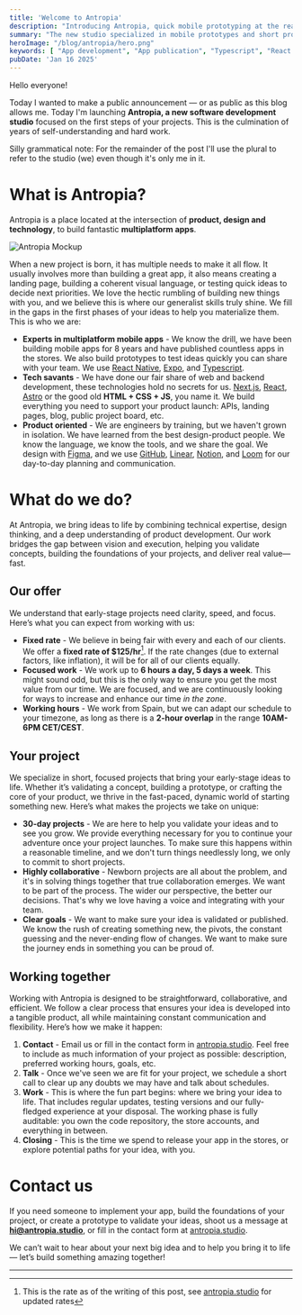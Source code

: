 ```yaml
---
title: 'Welcome to Antropia'
description: "Introducing Antropia, quick mobile prototyping at the reach of your fingertips"
summary: "The new studio specialized in mobile prototypes and short projects."
heroImage: "/blog/antropia/hero.png"
keywords: [ "App development", "App publication", "Typescript", "React Native", "Prototyping", "App design", "Antropia" ]
pubDate: 'Jan 16 2025'
---
```


Hello everyone!

Today I wanted to make a public announcement — or as public as this blog allows me. Today I'm launching **Antropia, a new software development studio** focused on the first steps of your projects. This is the culmination of years of self-understanding and hard work.

Silly grammatical note: For the remainder of the post I'll use the plural to refer to the studio (we) even though it's only me in it.

# What is Antropia?

Antropia is a place located at the intersection of **product, design and technology**, to build fantastic **multiplatform apps**.

![Antropia Mockup](/blog/welcome-to-antropia/mockup.png)

When a new project is born, it has multiple needs to make it all flow. It usually involves more than building a great app, it also means creating a landing page, building a coherent visual language, or testing quick ideas to decide next priorities. We love the hectic rumbling of building new things with you, and we believe this is where our generalist skills truly shine. We fill in the gaps in the first phases of your ideas to help you materialize them. This is who we are:

- **Experts in multiplatform mobile apps** - We know the drill, we have been building mobile apps for 8 years and have published countless apps in the stores. We also build prototypes to test ideas quickly you can share with your team. We use [React Native](https://reactnative.dev/), [Expo](https://expo.dev/), and [Typescript](https://www.typescriptlang.org/).
- **Tech savants** - We have done our fair share of web and backend development, these technologies hold no secrets for us. [Next.js](https://nextjs.org/), [React](https://react.dev/), [Astro](https://astro.build/) or the good old **HTML + CSS + JS**, you name it. We build everything you need to support your product launch: APIs, landing pages, blog, public project board, etc.
- **Product oriented** - We are engineers by training, but we haven't grown in isolation. We have learned from the best design-product people. We know the language, we know the tools, and we share the goal. We design with [Figma](https://www.figma.com/), and we use [GitHub](https://github.com/), [Linear](https://linear.app/), [Notion](https://www.notion.com/), and [Loom](https://www.loom.com/) for our day-to-day planning and communication.

# What do we do?

At Antropia, we bring ideas to life by combining technical expertise, design thinking, and a deep understanding of product development. Our work bridges the gap between vision and execution, helping you validate concepts, building the foundations of your projects, and deliver real value—fast.

## Our offer

We understand that early-stage projects need clarity, speed, and focus. Here’s what you can expect from working with us:

- **Fixed rate** - We believe in being fair with every and each of our clients. We offer a **fixed rate of $125/hr**[^1]. If the rate changes (due to external factors, like inflation), it will be for all of our clients equally.
- **Focused work** - We work up to **6 hours a day, 5 days a week**. This might sound odd, but this is the only way to ensure you get the most value from our time. We are focused, and we are continuously looking for ways to increase and enhance our time _in the zone_.
- **Working hours** - We work from Spain, but we can adapt our schedule to your timezone, as long as there is a **2-hour overlap** in the range **10AM-6PM CET/CEST**.

## Your project

We specialize in short, focused projects that bring your early-stage ideas to life. Whether it’s validating a concept, building a prototype, or crafting the core of your product, we thrive in the fast-paced, dynamic world of starting something new. Here’s what makes the projects we take on unique:

- **30-day projects** - We are here to help you validate your ideas and to see you grow. We provide everything necessary for you to continue your adventure once your project launches. To make sure this happens within a reasonable timeline, and we don't turn things needlessly long, we only to commit to short projects.
- **Highly collaborative** - Newborn projects are all about the problem, and it's in solving things together that true collaboration emerges. We want to be part of the process. The wider our perspective, the better our decisions. That's why we love having a voice and integrating with your team.
- **Clear goals** - We want to make sure your idea is validated or published. We know the rush of creating something new, the pivots, the constant guessing and the never-ending flow of changes. We want to make sure the journey ends in something you can be proud of.

## Working together

Working with Antropia is designed to be straightforward, collaborative, and efficient. We follow a clear process that ensures your idea is developed into a tangible product, all while maintaining constant communication and flexibility. Here’s how we make it happen:

1. **Contact** - Email us or fill in the contact form in [antropia.studio](https://antropia.studio). Feel free to include as much information of your project as possible: description, preferred working hours, goals, etc.
2. **Talk** - Once we've seen we are fit for your project, we schedule a short call to clear up any doubts we may have and talk about schedules.
3. **Work** - This is where the fun part begins: where we bring your idea to life. That includes regular updates, testing versions and our fully-fledged experience at your disposal. The working phase is fully auditable: you own the code repository, the store accounts, and everything in between.
4. **Closing** - This is the time we spend to release your app in the stores, or explore potential paths for your idea, with you.

# Contact us

If you need someone to implement your app, build the foundations of your project, or create a prototype to validate your ideas, shoot us a message at **hi@antropia.studio**, or fill in the contact form at [antropia.studio](https://antropia.studio/contact).

We can’t wait to hear about your next big idea and to help you bring it to life — let’s build something amazing together!

---

[^1]: This is the rate as of the writing of this post, see [antropia.studio](http://antropia.strudio) for updated rates
